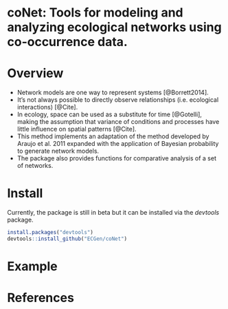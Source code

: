 # coNet: Tools for modeling and analyzing ecological networks using co-occurrence data.

# Overview

* Network models are one way to represent systems [@Borrett2014].
* It's not always possible to directly observe relationships
  (i.e. ecological interactions) [@Cite].
* In ecology, space can be used as a substitute for time [@Gotelli],
  making the assumption that variance of conditions and processes have
  little influence on spatial patterns [@Cite].
* This method implements an adaptation of the method developed by
  Araujo et al. 2011 expanded with the application of Bayesian
  probability to generate network models.
* The package also provides functions for comparative analysis of a
  set of networks.

# Install

Currently, the package is still in beta but it can be installed via
the *devtools* package.

```r
install.packages("devtools")
devtools::install_github("ECGen/coNet")
```

# Example




# References



